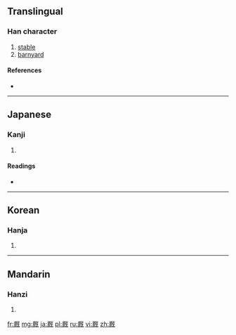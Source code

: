 {{also|廄}}
==Translingual==

===Han character===
{{Han char|rn=27|rad=厂|as=09|sn=11|four=|canj=一日戈山 (MAIU)}}

# [[stable]]
# [[barnyard]]

====References====
* {{Han ref|kx=0162.380|dkj=03006|dj=0370.170|hdz=10075.210|uh=53A9|ud=21417}}

----

==Japanese==

===Kanji===
{{ja-kanji|grade=|rs=厂09}}

# {{defn|lang=ja|sort=厂09}}

====Readings====
* {{ja-readings|on=[[きゅう]] (kyū)|kun=[[うまや]] (umaya)}}

----

==Korean==

===Hanja===
{{ko-hanja|hangeul=구|rv=gu|mr=ku}}

# {{defn|lang=ko|sort=厂09}}

----

==Mandarin==

===Hanzi===
{{cmn-hanzi|tra=廄|pin=[[jiù]] ([[jiu4]])|wg=chiu<sup>4</sup>}}

# {{defn|lang=cmn|sort=厂09}}

[[fr:厩]]
[[mg:厩]]
[[ja:厩]]
[[pl:厩]]
[[ru:厩]]
[[vi:厩]]
[[zh:厩]]